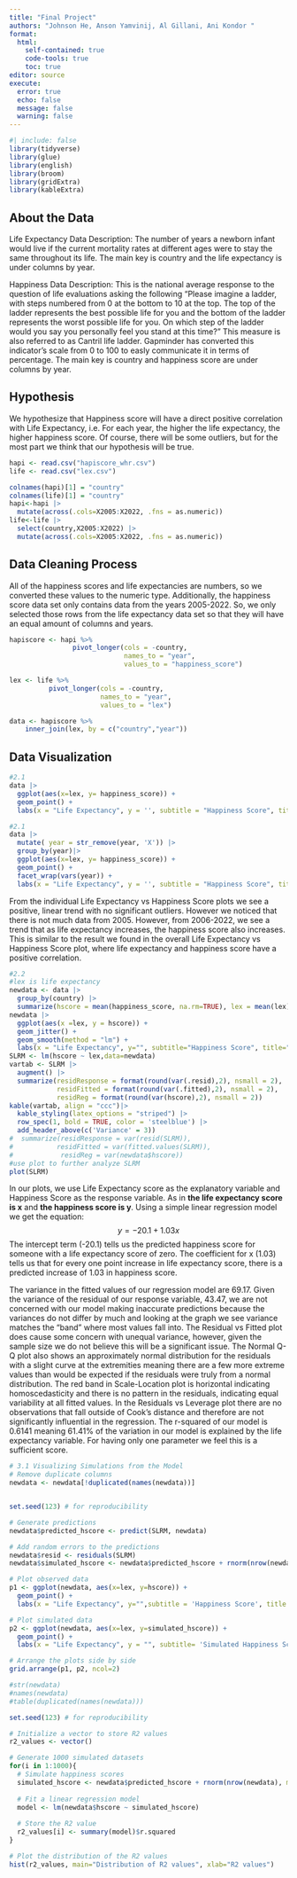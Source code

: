 ```yaml
---
title: "Final Project"
authors: "Johnson He, Anson Yamvinij, Al Gillani, Ani Kondor "
format: 
  html:
    self-contained: true
    code-tools: true
    toc: true
editor: source
execute: 
  error: true
  echo: false
  message: false
  warning: false
---
```


```r
#| include: false
library(tidyverse)
library(glue)
library(english)
library(broom)
library(gridExtra)
library(kableExtra)
```

## About the Data

Life Expectancy Data Description: The number of years a newborn infant would live if the current mortality rates at different ages were to stay the same throughout its life. The main key is country and the life expectancy is under columns by year.

Happiness Data Description: This is the national average response to the question of life evaluations asking the following "Please imagine a ladder, with steps numbered from 0 at the bottom to 10 at the top. The top of the ladder represents the best possible life for you and the bottom of the ladder represents the worst possible life for you. On which step of the ladder would you say you personally feel you stand at this time?" This measure is also referred to as Cantril life ladder. Gapminder has converted this indicator's scale from 0 to 100 to easly communicate it in terms of percentage. The main key is country and happiness score are under columns by year.

## Hypothesis

We hypothesize that Happiness score will have a direct positive correlation with Life Expectancy, i.e. For each year, the higher the life expectancy, the higher happiness score. Of course, there will be some outliers, but for the most part we think that our hypothesis will be true.

```r
hapi <- read.csv("hapiscore_whr.csv")
life <- read.csv("lex.csv")
```

```r
colnames(hapi)[1] = "country"
colnames(life)[1] = "country"
hapi<-hapi |>
  mutate(across(.cols=X2005:X2022, .fns = as.numeric)) 
life<-life |>
  select(country,X2005:X2022) |>
  mutate(across(.cols=X2005:X2022, .fns = as.numeric)) 
```

## Data Cleaning Process

All of the happiness scores and life expectancies are numbers, so we converted these values to the numeric type. Additionally, the happiness score data set only contains data from the years 2005-2022. So, we only selected those rows from the life expectancy data set so that they will have an equal amount of columns and years.

```r
hapiscore <- hapi %>% 
                pivot_longer(cols = -country, 
                             names_to = "year", 
                             values_to = "happiness_score")

lex <- life %>% 
          pivot_longer(cols = -country, 
                       names_to = "year", 
                       values_to = "lex")

```

```r
data <- hapiscore %>%
    inner_join(lex, by = c("country","year"))
```

## Data Visualization

```r
#2.1
data |>
  ggplot(aes(x=lex, y= happiness_score)) +
  geom_point() +
  labs(x = "Life Expectancy", y = '', subtitle = "Happiness Score", title = "Life Expectancy v.s Happiness Score (All Years)")
```

```r
#2.1
data |>
  mutate( year = str_remove(year, 'X')) |>
  group_by(year)|>
  ggplot(aes(x=lex, y= happiness_score)) +
  geom_point() +
  facet_wrap(vars(year)) +
  labs(x = "Life Expectancy", y = '', subtitle = "Happiness Score", title = "Life Expectancy v.s Happiness Score (Sep. by Years)")

```

From the individual Life Expectancy vs Happiness Score plots we see a positive, linear trend with no significant outliers. However we noticed that there is not much data from 2005. However, from 2006-2022, we see a trend that as life expectancy increases, the happiness score also increases. This is similar to the result we found in the overall Life Expectancy vs Happiness Score plot, where life expectancy and happiness score have a positive correlation.

```r
#2.2
#lex is life expectancy
newdata <- data |>
  group_by(country) |>
  summarize(hscore = mean(happiness_score, na.rm=TRUE), lex = mean(lex))
newdata |>
  ggplot(aes(x =lex, y = hscore)) +
  geom_jitter() + 
  geom_smooth(method = "lm") +
  labs(x = "Life Expectancy", y="", subtitle="Happiness Score", title="Average Life Expectancy v.s Average Happiness Score")
SLRM <- lm(hscore ~ lex,data=newdata)
vartab <- SLRM |>
  augment() |>
  summarize(residResponse = format(round(var(.resid),2), nsmall = 2),
            residFitted = format(round(var(.fitted),2), nsmall = 2),
            residReg = format(round(var(hscore),2), nsmall = 2))
kable(vartab, align = "ccc")|>
  kable_styling(latex_options = "striped") |>
  row_spec(1, bold = TRUE, color = 'steelblue') |>
  add_header_above(c('Variance' = 3))
#  summarize(residResponse = var(resid(SLRM)),
#           residFitted = var(fitted.values(SLRM)),
#            residReg = var(newdata$hscore))
#use plot to further analyze SLRM
plot(SLRM)
```

In our plots, we use Life Expectancy score as the explanatory variable and Happiness Score as the response variable. As in **the life expectancy score is x** and **the happiness score is y**. Using a simple linear regression model we get the equation: $$ y = -20.1 + 1.03x$$
The intercept term (-20.1) tells us the predicted happiness score for someone with a life expectancy score of zero. The coefficient for x (1.03) tells us that for every one point increase in life expectancy score, there is a predicted increase of 1.03 in happiness score.

The variance in the fitted values of our regression model are 69.17. Given the variance of the residual of our response variable, 43.47, we are not concerned with our model making inaccurate predictions because the variances do not differ by much and looking at the graph we see variance matches the "band" where most values fall into. The Residual vs Fitted plot does cause some concern with unequal variance, however, given the sample size we do not believe this will be a significant issue. The Normal Q-Q plot also shows an approximately normal distribution for the residuals with a slight curve at the extremities meaning there are a few more extreme values than would be expected if the residuals were truly from a normal distribution. The red band in Scale-Location plot is horizontal indicating homoscedasticity and there is no pattern in the residuals, indicating equal variability at all fitted values. In the Residuals vs Leverage plot there are no observations that fall outside of Cook's distance and therefore are not significantly influential in the regression. The r-squared of our model is 0.6141 meaning 61.41% of the variation in our model is explained by the life expectancy variable. For having only one parameter we feel this is a sufficient score.

```r
# 3.1 Visualizing Simulations from the Model
# Remove duplicate columns
newdata <- newdata[!duplicated(names(newdata))]


set.seed(123) # for reproducibility

# Generate predictions
newdata$predicted_hscore <- predict(SLRM, newdata)

# Add random errors to the predictions
newdata$resid <- residuals(SLRM)
newdata$simulated_hscore <- newdata$predicted_hscore + rnorm(nrow(newdata), mean=0, sd=sigma(SLRM))

# Plot observed data
p1 <- ggplot(newdata, aes(x=lex, y=hscore)) +
  geom_point() +
  labs(x = "Life Expectancy", y="",subtitle = 'Happiness Score', title = "Observed Data")

# Plot simulated data
p2 <- ggplot(newdata, aes(x=lex, y=simulated_hscore)) +
  geom_point() +
  labs(x = "Life Expectancy", y = "", subtitle= 'Simulated Happiness Score', title = "Simulated Data")

# Arrange the plots side by side
grid.arrange(p1, p2, ncol=2)
```

```r
#str(newdata)
#names(newdata)
#table(duplicated(names(newdata)))
```

```r
set.seed(123) # for reproducibility

# Initialize a vector to store R2 values
r2_values <- vector()

# Generate 1000 simulated datasets
for(i in 1:1000){
  # Simulate happiness scores
  simulated_hscore <- newdata$predicted_hscore + rnorm(nrow(newdata), mean=0, sd=sigma(SLRM))
  
  # Fit a linear regression model
  model <- lm(newdata$hscore ~ simulated_hscore)
  
  # Store the R2 value
  r2_values[i] <- summary(model)$r.squared
}

# Plot the distribution of the R2 values
hist(r2_values, main="Distribution of R2 values", xlab="R2 values")
```

